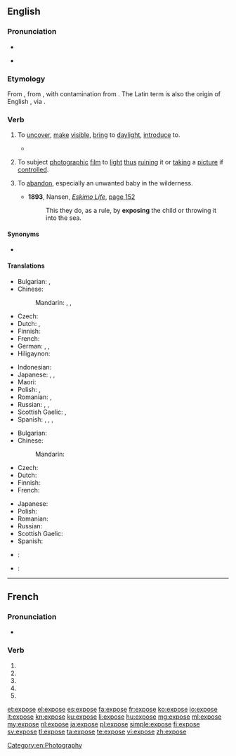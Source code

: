 {{also|exposé}}
==English==

===Pronunciation===
* {{audio|en-us-expose.ogg|Audio (US)}}

* {{rhymes|əʊz}}

===Etymology===
From {{etyl|frm|en}} {{term|exposer||to lay open, set forth|lang=frm}}, from {{etyl|la|en}} {{term|expono|expōnō|set forth|lang=la}}, with contamination from {{term|poser||to lay, place|lang=frm}}. The Latin term is also the origin of English {{term|expound|lang=en}}, via {{etyl|fro|en}} {{term|espondre||to set forth, explain|lang=fro}}.

===Verb===
{{en-verb|expos|ing}}

#{{senseid|en|to uncover, make visible, bring to daylight, introduce to}}{{context|transitive}} To [[uncover]], [[make]] [[visible]], [[bring]] to [[daylight]], [[introduce]] to.
#*{{quote-magazine|date=2013-07-06|author={{w|Gary Younge}}
|volume=188|issue=26|page=18|magazine={{w|The Guardian Weekly}}
|title=[http://www.guardian.co.uk/commentisfree/2013/jun/02/hypocrisy-lies-at-heart-bradley-manning-trial Hypocrisy lies at heart of Manning prosecution]
|passage=WikiLeaks did not cause these uprisings but it certainly informed them. The dispatches revealed details of corruption and kleptocracy that many Tunisians suspected,&nbsp;[&hellip;]. They also '''exposed''' the blatant discrepancy between the west's professed values and actual foreign policies.}}
# {{context|transitive}} To subject [[photograph]]ic [[film]] to [[light]] [[thus]] [[ruin]]ing it or [[take|taking]] a [[picture]] if [[control]]led.
# {{context|transitive}} To [[abandon]], especially an unwanted baby in the wilderness.
#* '''1893''', Nansen, ''[[s:Eskimo Life|Eskimo Life]]'', [[s:Page:Eskimo Life.djvu/194|page 152]]
#*: This they do, as a rule, by '''exposing''' the child or throwing it into the sea.

====Synonyms====
* {{sense|to reveal a hidden aspect of one's character}} {{l|en|bewray}}

====Translations====
{{trans-top|to uncover, make visible, bring to daylight, introduce to}}
* Bulgarian: {{t+|bg|откривам|sc=Cyrl}}, {{t+|bg|разкривам|sc=Cyrl}}
* Chinese:
*: Mandarin: {{t|cmn|揭露|tr=jiēlù|sc=Hani}}, {{t-|cmn|暴露|tr=bàolù|sc=Hani}}, {{t|cmn|露出|tr=lùchū|sc=Hani}}
* Czech: {{t-|cs|vystavit}}
* Dutch: {{t-SOP|nl|[[zichtbaar]] [[maken]]}}, {{t|nl|blootleggen}}
* Finnish: {{t+|fi|paljastaa}}
* French: {{t+|fr|exposer}}
* German: {{t+|de|aufdecken}}, {{t+|de|offenbaren}}, {{t+|de|entblößen}}
* Hiligaynon: {{tø|hil|abansada|alt=abansáda}}
{{trans-mid}}
* Indonesian: {{t+|id|papar}}
* Japanese: {{t-|ja|晒す|tr=さらす, sarasu|sc=Hani}}, {{t-|ja|暴く|tr=あばく, abaku}}, {{t-|ja|暴露する|tr=ばくろする, bakuro-surú}}
* Maori: {{t|mi|rakorako}}
* Polish: {{t-|pl|odsłonić}}, {{t+|pl|ukazać}}
* Romanian: {{t+|ro|expune}}, {{t-|ro|a face public}}
* Russian: {{t+|ru|выставлять|tr=vystavlját'}}, {{t+|ru|раскрывать|tr=raskryvát'}}, {{t+|ru|обнажать|tr=obnažát'}}
* Scottish Gaelic: {{t-|gd|foillsich}}, {{t-|gd|rùisg}}
* Spanish: {{t+|es|exponer}}, {{t-|es|revelar}}, {{t+|es|descubrir}}, {{t-|es|exhibir}}
{{trans-bottom}}

{{trans-top|to subject photographic film to light thus ruining it or taking a picture if controlled}}
* Bulgarian: {{t-|bg|експонирам|sc=Cyrl}}
* Chinese:
*: Mandarin: {{t|cmn|曝光|tr=pùguāng|sc=Hani}}
* Czech: {{t-|cs|exponovat}}
* Dutch: {{t+|nl|blootstellen}}
* Finnish: {{t-|fi|valottaa}}
* French: {{t+|fr|exposer}}
{{trans-mid}}
* Japanese: {{t-|ja|露光させる|tr=ろこうさせる, rokō-saseru}}
* Polish: {{t+|pl|naświetlić}}
* Romanian: {{t+|ro|expune}}
* Russian: {{t-|ru|делать выдержку|tr=délat' výderžku}}
* Scottish Gaelic: {{t-|gd|nochd}}
* Spanish: {{t+|es|exponer}}
{{trans-bottom}}

{{checktrans-top}}
* {{ttbc|it}}: {{t|it|esporre}}
{{trans-mid}}
* {{ttbc|la}}: {{t|la|exponere}}
{{trans-bottom}}

[[Category:en:Photography]]

----

==French==

===Pronunciation===
* {{IPA|lang=fr|/ɛk.spoz/}}

===Verb===
{{fr-verb-form}}

# {{conjugation of|exposer||1|s|pres|ind|lang=fr}}
# {{conjugation of|exposer||3|s|pres|ind|lang=fr}}
# {{conjugation of|exposer||1|s|pres|sub|lang=fr}}
# {{conjugation of|exposer||1|s|pres|sub|lang=fr}}
# {{conjugation of|exposer||2|s|imp|lang=fr}}

[[et:expose]]
[[el:expose]]
[[es:expose]]
[[fa:expose]]
[[fr:expose]]
[[ko:expose]]
[[io:expose]]
[[it:expose]]
[[kn:expose]]
[[ku:expose]]
[[li:expose]]
[[hu:expose]]
[[mg:expose]]
[[ml:expose]]
[[my:expose]]
[[nl:expose]]
[[ja:expose]]
[[pl:expose]]
[[simple:expose]]
[[fi:expose]]
[[sv:expose]]
[[tl:expose]]
[[ta:expose]]
[[te:expose]]
[[vi:expose]]
[[zh:expose]]